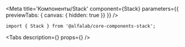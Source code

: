 



<Meta
    title='Компоненты/Stack'
    component={Stack}
    parameters={{ previewTabs: { canvas: { hidden: true }} }}
/>


<!-- Canvas -->

<Story name='Stack' />


<!-- Docs -->

<ComponentHeader
    name='Stack'
    version={version}
    package='@alfalab/core-components-stack'
    stage={2}
/>

```tsx
import { Stack } from '@alfalab/core-components-stack';
```

<Tabs
    description={<Description />}
    props={<Props of={Stack} />}
/>
